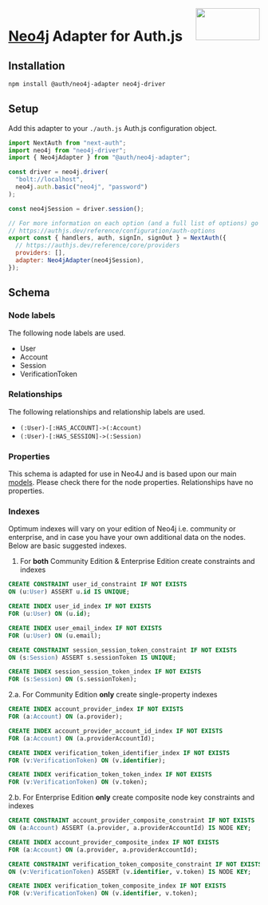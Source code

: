 <img align="right" src="/img/adapters/neo4j.svg" height="64" width="128" />

# <a href="https://neo4j.com/docs/">Neo4j</a> Adapter for Auth.js

## Installation

```bash npm2yarn
npm install @auth/neo4j-adapter neo4j-driver
```

## Setup

Add this adapter to your `./auth.js` Auth.js configuration object.

```js filename="auth.js"
import NextAuth from "next-auth";
import neo4j from "neo4j-driver";
import { Neo4jAdapter } from "@auth/neo4j-adapter";

const driver = neo4j.driver(
  "bolt://localhost",
  neo4j.auth.basic("neo4j", "password")
);

const neo4jSession = driver.session();

// For more information on each option (and a full list of options) go to
// https://authjs.dev/reference/configuration/auth-options
export const { handlers, auth, signIn, signOut } = NextAuth({
  // https://authjs.dev/reference/core/providers
  providers: [],
  adapter: Neo4jAdapter(neo4jSession),
});
```

## Schema

### Node labels

The following node labels are used.

- User
- Account
- Session
- VerificationToken

### Relationships

The following relationships and relationship labels are used.

- `(:User)-[:HAS_ACCOUNT]->(:Account)`
- `(:User)-[:HAS_SESSION]->(:Session)`

### Properties

This schema is adapted for use in Neo4J and is based upon our main [models](https://authjs.dev/reference/core/adapters#models). Please check there for the node properties. Relationships have no properties.

### Indexes

Optimum indexes will vary on your edition of Neo4j i.e. community or enterprise, and in case you have your own additional data on the nodes. Below are basic suggested indexes.

1. For **both** Community Edition & Enterprise Edition create constraints and indexes

```sql
CREATE CONSTRAINT user_id_constraint IF NOT EXISTS
ON (u:User) ASSERT u.id IS UNIQUE;

CREATE INDEX user_id_index IF NOT EXISTS
FOR (u:User) ON (u.id);

CREATE INDEX user_email_index IF NOT EXISTS
FOR (u:User) ON (u.email);

CREATE CONSTRAINT session_session_token_constraint IF NOT EXISTS
ON (s:Session) ASSERT s.sessionToken IS UNIQUE;

CREATE INDEX session_session_token_index IF NOT EXISTS
FOR (s:Session) ON (s.sessionToken);
```

2.a. For Community Edition **only** create single-property indexes

```sql
CREATE INDEX account_provider_index IF NOT EXISTS
FOR (a:Account) ON (a.provider);

CREATE INDEX account_provider_account_id_index IF NOT EXISTS
FOR (a:Account) ON (a.providerAccountId);

CREATE INDEX verification_token_identifier_index IF NOT EXISTS
FOR (v:VerificationToken) ON (v.identifier);

CREATE INDEX verification_token_token_index IF NOT EXISTS
FOR (v:VerificationToken) ON (v.token);
```

2.b. For Enterprise Edition **only** create composite node key constraints and indexes

```sql
CREATE CONSTRAINT account_provider_composite_constraint IF NOT EXISTS
ON (a:Account) ASSERT (a.provider, a.providerAccountId) IS NODE KEY;

CREATE INDEX account_provider_composite_index IF NOT EXISTS
FOR (a:Account) ON (a.provider, a.providerAccountId);

CREATE CONSTRAINT verification_token_composite_constraint IF NOT EXISTS
ON (v:VerificationToken) ASSERT (v.identifier, v.token) IS NODE KEY;

CREATE INDEX verification_token_composite_index IF NOT EXISTS
FOR (v:VerificationToken) ON (v.identifier, v.token);
```
